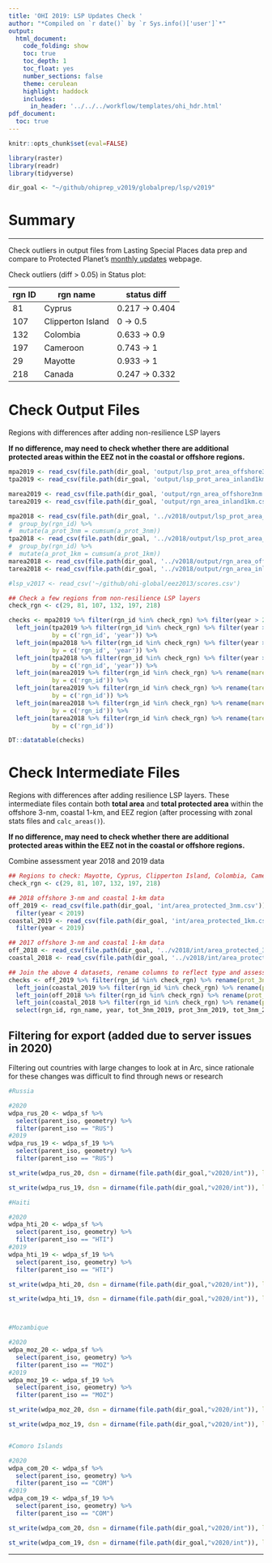 ```yaml
---
title: 'OHI 2019: LSP Updates Check '
author: "*Compiled on `r date()` by `r Sys.info()['user']`*"
output: 
  html_document:
    code_folding: show
    toc: true
    toc_depth: 1
    toc_float: yes
    number_sections: false
    theme: cerulean
    highlight: haddock
    includes: 
      in_header: '../../../workflow/templates/ohi_hdr.html'
pdf_document:
  toc: true
---
```


```r

knitr::opts_chunk$set(eval=FALSE)

library(raster)
library(readr)
library(tidyverse)

dir_goal <- "~/github/ohiprep_v2019/globalprep/lsp/v2019"
```

# Summary

***
Check outliers in output files from Lasting Special Places data prep and compare to Protected Planet's [monthly updates](https://www.protectedplanet.net/c/monthly-updates/) webpage. 

Check outliers (diff > 0.05) in Status plot:


rgn ID    |   rgn name  | status diff  
--------- | -------------- |------- 
  81      | Cyprus            |  0.217 -> 0.404
  107     | Clipperton Island |  0 -> 0.5    
  132     | Colombia          |  0.633 -> 0.9    
  197     | Cameroon          |  0.743 -> 1 
  29      | Mayotte           |  0.933 -> 1
  218     | Canada            | 0.247 -> 0.332

# Check Output Files

Regions with differences after adding non-resilience LSP layers

**If no difference, may need to check whether there are additional protected areas within the EEZ not in the coastal or offshore regions.**
``` r

mpa2019 <- read_csv(file.path(dir_goal, 'output/lsp_prot_area_offshore3nm.csv'))
tpa2019 <- read_csv(file.path(dir_goal, 'output/lsp_prot_area_inland1km.csv'))

marea2019 <- read_csv(file.path(dir_goal, 'output/rgn_area_offshore3nm.csv'))
tarea2019 <- read_csv(file.path(dir_goal, 'output/rgn_area_inland1km.csv'))

mpa2018 <- read_csv(file.path(dir_goal, '../v2018/output/lsp_prot_area_offshore3nm.csv')) #%>%
#  group_by(rgn_id) %>%
#  mutate(a_prot_3nm = cumsum(a_prot_3nm)) 
tpa2018 <- read_csv(file.path(dir_goal, '../v2018/output/lsp_prot_area_inland1km.csv')) # %>%
#  group_by(rgn_id) %>%
#  mutate(a_prot_1km = cumsum(a_prot_1km)) 
marea2018 <- read_csv(file.path(dir_goal, '../v2018/output/rgn_area_offshore3nm.csv'))
tarea2018 <- read_csv(file.path(dir_goal, '../v2018/output/rgn_area_inland1km.csv'))

#lsp_v2017 <- read_csv('~/github/ohi-global/eez2013/scores.csv') 

## Check a few regions from non-resilience LSP layers
check_rgn <- c(29, 81, 107, 132, 197, 218)

checks <- mpa2019 %>% filter(rgn_id %in% check_rgn) %>% filter(year > 2000) %>% rename(prot_3nm_2019 = a_prot_3nm) %>%
  left_join(tpa2019 %>% filter(rgn_id %in% check_rgn) %>% filter(year > 2000) %>% rename(prot_1km_2019 = a_prot_1km),
            by = c('rgn_id', 'year')) %>%
  left_join(mpa2018 %>% filter(rgn_id %in% check_rgn) %>% filter(year > 2000) %>% rename(prot_3nm_2018 = a_prot_3nm),
            by = c('rgn_id', 'year')) %>%
  left_join(tpa2018 %>% filter(rgn_id %in% check_rgn) %>% filter(year > 2000) %>% rename(prot_1km_2018 = a_prot_1km),
            by = c('rgn_id', 'year')) %>%
  left_join(marea2019 %>% filter(rgn_id %in% check_rgn) %>% rename(marea19 = area),
            by = c('rgn_id')) %>%
  left_join(tarea2019 %>% filter(rgn_id %in% check_rgn) %>% rename(tarea19 = area),
            by = c('rgn_id')) %>%
  left_join(marea2018 %>% filter(rgn_id %in% check_rgn) %>% rename(marea18 = area),
            by = c('rgn_id')) %>%
  left_join(tarea2018 %>% filter(rgn_id %in% check_rgn) %>% rename(tarea18 = area),
            by = c('rgn_id'))

DT::datatable(checks)
```

# Check Intermediate Files

Regions with differences after adding resilience LSP layers. These intermediate files contain both **total area** and **total protected area** within the offshore 3-nm, coastal 1-km, and EEZ region (after processing with zonal stats files and `calc_areas()`).

**If no difference, may need to check whether there are additional protected areas within the EEZ not in the coastal or offshore regions.**

Combine assessment year 2018 and 2019 data
```r

## Regions to check: Mayotte, Cyprus, Clipperton Island, Colombia, Cameroon, Canada 
check_rgn <- c(29, 81, 107, 132, 197, 218)

## 2018 offshore 3-nm and coastal 1-km data
off_2019 <- read_csv(file.path(dir_goal, 'int/area_protected_3nm.csv')) %>% 
  filter(year < 2019)
coastal_2019 <- read_csv(file.path(dir_goal, 'int/area_protected_1km.csv')) %>% 
  filter(year < 2019)

## 2017 offshore 3-nm and coastal 1-km data
off_2018 <- read_csv(file.path(dir_goal, '../v2018/int/area_protected_3nm.csv'))
coastal_2018 <- read_csv(file.path(dir_goal, '../v2018/int/area_protected_1km.csv')) 

## Join the above 4 datasets, rename columns to reflect type and assessment year, then summarize the change in values (or area of MPA)
checks <- off_2019 %>% filter(rgn_id %in% check_rgn) %>% rename(prot_3nm_2019 = a_prot_km2, tot_3nm_2019 = a_tot_km2) %>%
  left_join(coastal_2019 %>% filter(rgn_id %in% check_rgn) %>% rename(prot_1km_2019 = a_prot_km2, tot_1km_2019 = a_tot_km2), by = c('rgn_id', 'rgn_name', 'year')) %>%
  left_join(off_2018 %>% filter(rgn_id %in% check_rgn) %>% rename(prot_3nm_2018 = a_prot_km2, tot_3nm_2018 = a_tot_km2), by = c('rgn_id', 'rgn_name', 'year')) %>%
  left_join(coastal_2018 %>% filter(rgn_id %in% check_rgn) %>% rename(prot_1km_2018 = a_prot_km2, tot_1km_2018 = a_tot_km2), by = c('rgn_id', 'rgn_name', 'year')) %>% 
  select(rgn_id, rgn_name, year, tot_3nm_2019, prot_3nm_2019, tot_3nm_2018, prot_3nm_2018, tot_1km_2019, prot_1km_2019, tot_1km_2018, prot_1km_2018)

```

## Filtering for export (added due to server issues in 2020)
Filtering out countries with large changes to look at in Arc, since rationale for these changes was difficult to find through news or research
```r

#Russia

#2020
wdpa_rus_20 <- wdpa_sf %>%
  select(parent_iso, geometry) %>% 
  filter(parent_iso == "RUS")
#2019
wdpa_rus_19 <- wdpa_sf_19 %>%
  select(parent_iso, geometry) %>% 
  filter(parent_iso == "RUS")

st_write(wdpa_rus_20, dsn = dirname(file.path(dir_goal,"v2020/int")), layer = "wdpa_rus_20.shp", driver = "ESRI Shapefile")

st_write(wdpa_rus_19, dsn = dirname(file.path(dir_goal,"v2020/int")), layer = "wdpa_rus_19.shp", driver = "ESRI Shapefile")

#Haiti

#2020
wdpa_hti_20 <- wdpa_sf %>%
  select(parent_iso, geometry) %>% 
  filter(parent_iso == "HTI")
#2019
wdpa_hti_19 <- wdpa_sf_19 %>%
  select(parent_iso, geometry) %>% 
  filter(parent_iso == "HTI")

st_write(wdpa_hti_20, dsn = dirname(file.path(dir_goal,"v2020/int")), layer = "wdpa_hti_20.shp", driver = "ESRI Shapefile")

st_write(wdpa_hti_19, dsn = dirname(file.path(dir_goal,"v2020/int")), layer = "wdpa_hti_19.shp", driver = "ESRI Shapefile")



#Mozambique

#2020
wdpa_moz_20 <- wdpa_sf %>%
  select(parent_iso, geometry) %>% 
  filter(parent_iso == "MOZ")
#2019
wdpa_moz_19 <- wdpa_sf_19 %>%
  select(parent_iso, geometry) %>% 
  filter(parent_iso == "MOZ")

st_write(wdpa_moz_20, dsn = dirname(file.path(dir_goal,"v2020/int")), layer = "wdpa_moz_20.shp", driver = "ESRI Shapefile")

st_write(wdpa_moz_19, dsn = dirname(file.path(dir_goal,"v2020/int")), layer = "wdpa_moz_19.shp", driver = "ESRI Shapefile")


#Comoro Islands

#2020
wdpa_com_20 <- wdpa_sf %>%
  select(parent_iso, geometry) %>% 
  filter(parent_iso == "COM")
#2019
wdpa_com_19 <- wdpa_sf_19 %>%
  select(parent_iso, geometry) %>% 
  filter(parent_iso == "COM")

st_write(wdpa_com_20, dsn = dirname(file.path(dir_goal,"v2020/int")), layer = "wdpa_com_20.shp", driver = "ESRI Shapefile")

st_write(wdpa_com_19, dsn = dirname(file.path(dir_goal,"v2020/int")), layer = "wdpa_com_19.shp", driver = "ESRI Shapefile")

```



***



